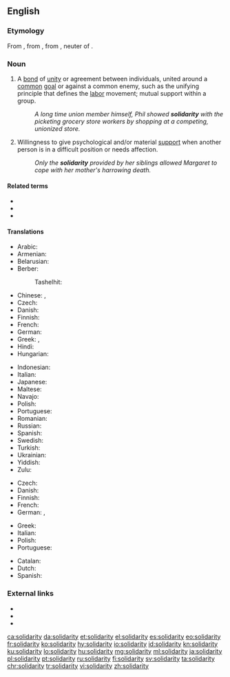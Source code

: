 {{also|Solidarity}} <!-- movement in Poland -->
==English==
{{wikipedia|dab=Solidarity (disambiguation)}}

===Etymology===
From {{etyl|fr|en}} {{m|fr|solidarité||solidarity}}, from {{m|fr|solidaire||characterized by solidarity}}, from {{etyl|la|en}} {{m|la|solidum||whole sum}}, neuter of {{m|la|solidus||solid}}.

===Noun===
{{en-noun|~|solidarities}}

# {{lb|en|countable}} A [[bond]] of [[unity]] or agreement between individuals, united around a [[common]] [[goal]] or against a common enemy, such as the unifying principle that defines the [[labor]] movement; mutual support within a group.
#: ''A long time union member himself, Phil showed '''solidarity''' with the picketing grocery store workers by shopping at a competing, unionized store.''
# {{lb|en|uncountable}} Willingness to give psychological and/or material [[support]] when another person is in a difficult position or needs affection.
#: ''Only the '''solidarity''' provided by her siblings allowed Margaret to cope with her mother's harrowing death.''

====Related terms====
* {{l|en|solid}}
* {{l|en|solidary}}
* {{l|en|solidus}}

====Translations====
{{trans-top|unifying bond between individuals with common goal or enemy}}
* Arabic: {{t|ar|تَضَامُن|m}}
* Armenian: {{t+|hy|համերաշխություն}}
* Belarusian: {{t|be|саліда́рнасць|f}}
* Berber:
*: Tashelhit: {{t|shi|tiwizi|f}}
* Chinese: {{t+|cmn|團結|sc=Hani}}, {{t+|cmn|团结|tr=tuánjié|sc=Hani}}
* Czech: {{t+|cs|solidarita|f}}
* Danish: {{t+|da|solidaritet|c}}
* Finnish: {{t+|fi|solidaarisuus}}
* French: {{t+|fr|solidarité|f}}
* German: {{t+|de|Solidarität|f}}
* Greek: {{t+|el|αλληλεγγύη|f}}, {{t+|el|συναδελφικότητα|f}}
* Hindi: {{t+|hi|एकता|f}}
* Hungarian: {{t+|hu|szolidaritás}}
{{trans-mid}}
* Indonesian: {{t+|id|solidaritas}}
* Italian: {{t+|it|solidarietà|f}}
* Japanese: {{t+|ja|連帯|tr=れんたい, rentai}}
* Maltese: {{t|mt|solidarjetà|f}}
* Navajo: {{t|nv|łaʼ ídlį́}}
* Polish: {{t+|pl|solidarność|f}}
* Portuguese: {{t+|pt|solidariedade|f}}
* Romanian: {{t+|ro|solidaritate|f}}
* Russian: {{t+|ru|солида́рность|f}}
* Spanish: {{t+|es|solidaridad|f}}
* Swedish: {{t+|sv|solidaritet|c}}
* Turkish: {{t+|tr|dayanışma}}
* Ukrainian: {{t|uk|соліда́рність|f}}
* Yiddish: {{t|yi|סאָלידאַרישקייט|tr=solidarishkayt|sc=Hebr}}
* Zulu: {{t|zu|ubuntu|c14}}
{{trans-bottom}}

{{trans-top|psychological or material support}}
* Czech: {{t+|cs|solidarita|f}}
* Danish: {{t+|da|solidaritet}}
* Finnish: {{t+|fi|tuki}}
* French: {{t+|fr|solidarité|f}}
* German: {{t+|de|Solidarität|f}}, {{t+|de|Unterstützung|f}}
{{trans-mid}}
* Greek: {{t+|el|αλληλεγγύη|f}}
* Italian: {{t+|it|solidarietà|f}}
* Polish: {{t+|pl|solidarność|f}}
* Portuguese: {{t+|pt|solidariedade|f}}
{{trans-bottom}}

{{checktrans-top}}
* Catalan: {{t-check|ca|solidaritat}}
* Dutch: {{t-check|nl|solidariteit}}
* Spanish: {{t-check|es|solidaridad}}
{{trans-bottom}}

===External links===
* {{R:Webster 1913}}
* {{R:Century 1911}}
* {{R:OneLook}}

[[ca:solidarity]]
[[da:solidarity]]
[[et:solidarity]]
[[el:solidarity]]
[[es:solidarity]]
[[eo:solidarity]]
[[fr:solidarity]]
[[ko:solidarity]]
[[hy:solidarity]]
[[io:solidarity]]
[[id:solidarity]]
[[kn:solidarity]]
[[ku:solidarity]]
[[lo:solidarity]]
[[hu:solidarity]]
[[mg:solidarity]]
[[ml:solidarity]]
[[ja:solidarity]]
[[pl:solidarity]]
[[pt:solidarity]]
[[ru:solidarity]]
[[fi:solidarity]]
[[sv:solidarity]]
[[ta:solidarity]]
[[chr:solidarity]]
[[tr:solidarity]]
[[vi:solidarity]]
[[zh:solidarity]]